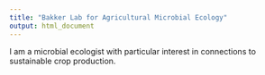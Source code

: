 ```yaml
---
title: "Bakker Lab for Agricultural Microbial Ecology"
output: html_document
---
```


I am a microbial ecologist with particular interest in connections to sustainable crop production.
